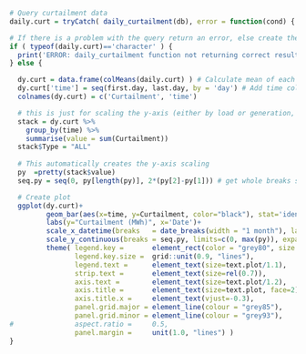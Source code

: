 
```r

# Query curtailment data
daily.curt = tryCatch( daily_curtailment(db), error = function(cond) { return('ERROR')})

# If there is a problem with the query return an error, else create the plots.
if ( typeof(daily.curt)=='character' ) { 
  print('ERROR: daily_curtailment function not returning correct results.')
} else {

  dy.curt = data.frame(colMeans(daily.curt) ) # Calculate mean of each hour of the year
  dy.curt['time'] = seq(first.day, last.day, by = 'day') # Add time column
  colnames(dy.curt) = c('Curtailment', 'time')

  # this is just for scaling the y-axis (either by load or generation, whichever is bigger)
  stack = dy.curt %>% 
    group_by(time) %>%
    summarise(value = sum(Curtailment))
  stack$Type = "ALL"
                  
  # This automatically creates the y-axis scaling
  py  =pretty(stack$value)
  seq.py = seq(0, py[length(py)], 2*(py[2]-py[1])) # get whole breaks sequence

  # Create plot
  ggplot(dy.curt)+
         geom_bar(aes(x=time, y=Curtailment, color="black"), stat='identity', color=NA)+    
         labs(y="Curtailment (MWh)", x='Date')+
         scale_x_datetime(breaks   = date_breaks(width = "1 month"), labels = date_format("%b"), expand = c(0, 0))+
         scale_y_continuous(breaks = seq.py, limits=c(0, max(py)), expand=c(0,0))+
         theme( legend.key =       element_rect(color = "grey80", size = 0.4),
                legend.key.size =  grid::unit(0.9, "lines"), 
                legend.text =      element_text(size=text.plot/1.1),
                strip.text =       element_text(size=rel(0.7)),
                axis.text =        element_text(size=text.plot/1.2), 
                axis.title =       element_text(size=text.plot, face=2), 
                axis.title.x =     element_text(vjust=-0.3),
                panel.grid.major = element_line(colour = "grey85"),
                panel.grid.minor = element_line(colour = "grey93"),
#               aspect.ratio =     0.5,
                panel.margin =     unit(1.0, "lines") )
}
```
